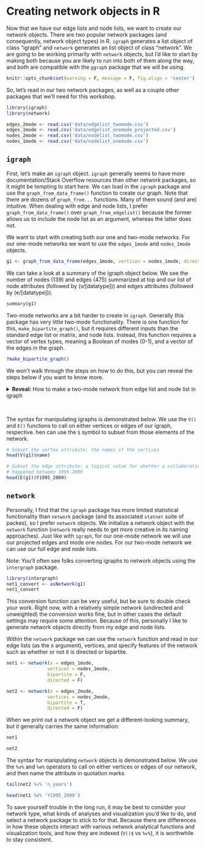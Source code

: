 # Creating network objects in R

Now that we have our edge lists and node lists, we want to create our network objects. There are two popular network packages (and consequently, network object types) in R. `igraph` generates a list object of class "igraph" and `network` generates an list object of class "network". We are going to be working primarily with `network` objects, but I'd like to start by making both because you are likely to run into both of them along the way, and both are compatible with the `ggraph` package that we will be using. 

```r
knitr::opts_chunk$set(warning = F, message = F, fig.align = 'center')
```

So, let's read in our two network packages, as well as a couple other packages that we'll need for this workshop.

```r
library(igraph)
library(network)
```


```r
edges_2mode <- read.csv('data/edgelist_twomode.csv')
edges_1mode <- read.csv('data/edgelist_onemode_projected.csv')
nodes_2mode <- read.csv('data/nodelist_twomode.csv')
nodes_1mode <- read.csv('data/nodelist_onemode.csv')
```

## `igraph` 

First, let's make an `igraph` object. `igraph` generally seems to have more documentation/Stack Overflow resources than other network packages, so it might be tempting to start here. We can load in the `igraph` package and use the `graph_from_data_frame()` function to create our graph. Note that there are dozens of `graph_from...` functions. Many of them sound (and are) intuitive. When dealing with edge and node lists, I prefer `graph_from_data_frame()` over `graph_from_edgelist()` because the former allows us to include the node list as an argument, whereas the latter does not.

We want to start with creating both our one and two-mode networks. For our one-mode networks we want to use the `edges_1mode` and `nodes_1mode` objects. 

```r
g1 <- graph_from_data_frame(edges_1mode, vertices = nodes_1mode, directed = F)
```

We can take a look at a summary of the igraph object below. We see the number of nodes (139) and edges (475) summarized at top and our list of node attributes (followed by (v/[datatype])) and edges attributes (followed by (e/[datatype])).

```r
summary(g1)
```

Two-mode networks are a bit harder to create in `igraph`. Generally this package has very little two-mode functionality. There is one function for this, `make_bipartite_graph()`, but it requires different inputs than the standard edge list or matrix, and node lists. Instead, this function requires a vector of vertex types, meaning a Boolean of modes (0-1), and a vector of the edges in the graph. 

```r
?make_bipartite_graph()
```

We won't walk through the steps on how to do this, but you can reveal the steps below if you want to know more.  

<details>
<summary>**Reveal:** How to make a two-mode network from edge list and node list in igraph</summary>
```r
# edges need to be a as a vector where each pair is a connection, 
# so we can vectorize the edge list (e.g. convert the connection between: 
# id 49590 and id 50122 be just paired together as our first two values 
# in the vector, and so on
edges_2mode_v <- as.vector(matrix(rbind(edges_2mode$org_id,
                                        edges_2mode$project_id),ncol=1))
# But edges ALSO need to be numbered in a way that is compatible with the nodelist
nodes_2mode$id_numeric <- 1:nrow(nodes_2mode)

# So now we can reassign the edge list
library(dplyr)
library(magrittr)
edges_2mode <- left_join(edges_2mode, select(nodes_2mode, id, id_numeric), 
                         by = c('org_id' = 'id')) %>% 
  rename('org_id_numeric' = 'id_numeric') %>% 
  left_join(select(nodes_2mode, id, id_numeric), 
                         by = c('project_id' = 'id')) %>% 
  rename('project_id_numeric' = 'id_numeric')

# And re-make this vector
edges_2mode_v <- as.vector(matrix(rbind(edges_2mode$org_id_numeric,
                                        edges_2mode$project_id_numeric),ncol=1))

# Now we can make the two mode network in igraph
g2 <- make_bipartite_graph(nodes_2mode$mode, edges_2mode_v, directed = FALSE)
# And we have to manually assign attributes
g2 <- set_vertex_attr(g2, "id", value = nodes_2mode$id)
g2 <- set_vertex_attr(g2, "n_years", value = nodes_2mode$n_years)
g2 <- set_edge_attr(g2, 'leadership', value = edges_2mode$leadership)
g2 <- set_edge_attr(g2, 'contribution', value = edges_2mode$contribution)
```
</details>
<br>

The syntax for manipulating igraphs is demonstrated below. We use the `V()` and `E()` functions to call on either vertices or edges of our igraph, respective. hen can use the `$` symbol to subset from those elements of the network.  

```r
# Subset the vertex attribute: the names of the vertices
head(V(g1)$name)
```

```r
# Subset the edge attribute: a logical value for whether a collaboration
# happened between 1995-2009
head(E(g1)$Y1995_2009)
```

## `network`

Personally, I find that the `igraph` package has more limited statistical functionality than `network` package (and its associated `statnet` suite of packes), so I prefer `network` objects. We initialize a network object with the `network` function (`network` really needs to get more creative in its naming approaches). Just like with `igraph`, for our one-mode network we will use our projected edges and mode one nodes. For our two-mode network we can use our full edge and node lists.

Note: You'll often see folks converting igraphs to network objects using the `intergraph` package. 

```r
library(intergraph)
net1_convert <- asNetwork(g1)
net1_convert
```

This conversion function can be very useful, but be sure to double check your work. Right now, with a relatively simple network (undirected and unweighted) the conversion works fine, but in other cases the default settings may require some attention. Because of this, personally I like to generate network objects directly from my edge and node lists.  

Within the `network` package we can use the `network` function and read in our edge lists (as the x argument), vertices, and specify features of the network such as whether or not it is directed or bipartite. 

```r
net1 <- network(x = edges_1mode, 
               vertices = nodes_1mode,
               bipartite = F,  
               directed = F)

net2 <- network(x = edges_2mode, 
               vertices = nodes_2mode,
               bipartite = T,  
               directed = F)
```

When we print out a network object we get a different-looking summary, but it generally carries the same information: 
```r
net1
```

```r
net2
```

The syntax for manipulating `network` objects is demonstrated below. We use the `%v%` and `%e%` operators to call on either vertices or edges of our network, and then name the attribute in quotation marks 

```r
tail(net2 %v% 'n_years')
```

```r
head(net1 %e% 'Y1995_2009')
```

To save yourself trouble in the long run, it may be best to consider your network type, what kinds of analyses and visualization you'd like to do, and select a network package to stick to for that. Because there are differences in how these objects interact with various network analytical functions and  visualization tools, and how they are indexed (`V()$` vs `%v%`), it is worthwhile to stay consistent.  



